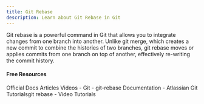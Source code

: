 ```yaml
---
title: Git Rebase
description: Learn about Git Rebase in Git
---
```

Git rebase is a powerful command in Git that allows you to integrate changes from one branch into another. Unlike git merge, which creates a new commit to combine the histories of two branches, git rebase moves or applies commits from one branch on top of another, effectively re-writing the commit history.

#### Free Resources

<Tabs defaultValue="official">
<TabsList>
<TabsTrigger value="official">Official Docs</TabsTrigger>
<TabsTrigger value="article">Articles</TabsTrigger>
<TabsTrigger value="video">Videos</TabsTrigger>
</TabsList>

<TabsContent value="official">
<Note type="note" title="official">
- <Link href="https://git-scm.com/docs/git-rebase">Git - git-rebase Documentation</Link>
</Note>
</TabsContent>
<TabsContent value="article">
<Note type="note" title="article">
- <Link href="https://www.atlassian.com/git/tutorials/rewriting-history/git-rebase">Atlassian Git Tutorialsgit rebase</Link>
</Note>
</TabsContent>
<TabsContent value="video">
<Note type="note" title="video">
- <Link href="https://www.youtube.com/results?search_query=git+git-rebase+tutorial">Video Tutorials</Link>
</Note>
</TabsContent>
</Tabs>
